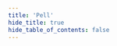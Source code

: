 ```yaml
---
title: 'Pell'
hide_title: true
hide_table_of_contents: false
---
```



<ChainLayout>
  <ChainHero
    name="Pell"
    iconUrl="img/"
    bgColor=""
    scope="testnet"
    chainId="ignite_186-1"
    nodeVersion="v1.3.0"
    token=""
    stakeUrl=""
    restakeUrl=""
    websiteUrl="https://pell.network/"
    githubUrl="https://github.com/0xPellNetwork"
    xUrl="https://x.com/Pell_Network"
    discordUrl="https://discord.com/invite/pell-network"
  />

  <ProductLinks
    appUrl=""
    appImageUrl="img/products/"
    explorerUrl=""
    faucetUrl=""
  />

  <ToolsGrid
    chainName="pell"
    showInstall={true}
    showUpgrade={true}
    showGenesis={true}
    showCli={true}
    showEndpoints={true}
    showStateSync={true}
    showSnapshot={true}
    showLivePeers={true}
    showSeed={true}
    showAddressBook={true}
    showExplorersList={false}
    showPublicEndpoints={false}
    showUsefulTools={false}
    showUpgradeWatcher={false}
  />

</ChainLayout>
